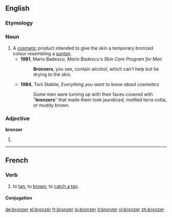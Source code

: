 ==English==

===Etymology===
{{suffix|bronze|er}}

===Noun===
{{en-noun}}

# A [[cosmetic]] product intended to give the skin a temporary bronzed colour resembling a [[suntan]].
#* '''1981''', Mario Badescu, ''Mario Badescu's Skin Care Program for Men''
#*: '''Bronzers''', you see, contain alcohol, which can't help but be drying to the skin.
#* '''1984''', Toni Stabile, ''Everything you want to know about cosmetics''
#*: Some men were turning up with their faces covered with "'''bronzers'''" that made them look jaundiced, mottled terra cotta, or muddy brown.

===Adjective===
'''bronzer'''

# {{rare}} {{comparative of|[[bronze]]}}
<!--#:''You call that a bronze medal? My ass is '''bronzer''' than that.''-->
----

==French==

===Verb===
{{fr-verb}}

# {{transitive|or|reflexive|lang=fr}} to [[tan]], to [[brown]], to [[catch a tan]]. 

====Conjugation====
{{fr-conj-er|bronz|avoir}}

[[de:bronzer]]
[[el:bronzer]]
[[fr:bronzer]]
[[io:bronzer]]
[[it:bronzer]]
[[vi:bronzer]]
[[zh:bronzer]]